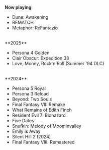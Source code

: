 
**Now playing**:
- Dune: Awakening
- REMATCH
- Metaphor: ReFantazio
<br />
**2025** 

- Persona 4 Golden
- Clair Obscur: Expedition 33
- Love, Money, Rock'n'Roll (Summer '94 DLC)

<br />
**2024** 

- Persona 5 Royal
- Persona 3 Reload
- Beyond: Two Souls
- Final Fantasy VII: Remake
- What Remains of Edith Finch
- Resident Evil 7: Biohazard
- Five Dates
- Snufkin: Melody of Moominvalley
- Emily is Away
- Silent Hill 2 (2024)
- Final Fantasy VIII: Remastered